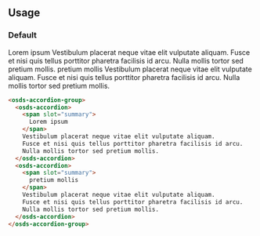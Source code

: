 
<GenericStyle />

## Usage

### Default

<Preview withSource="none">
  <osds-accordion-group>
    <osds-accordion>
      <span slot="summary">
        Lorem ipsum
      </span>
      Vestibulum placerat neque vitae elit vulputate aliquam.
      Fusce et nisi quis tellus porttitor pharetra facilisis id arcu.
      Nulla mollis tortor sed pretium mollis.
    </osds-accordion>
    <osds-accordion>
      <span slot="summary">
        pretium mollis
      </span>
      Vestibulum placerat neque vitae elit vulputate aliquam.
      Fusce et nisi quis tellus porttitor pharetra facilisis id arcu.
      Nulla mollis tortor sed pretium mollis.
    </osds-accordion>
  </osds-accordion-group>
</Preview>

```html
<osds-accordion-group>
  <osds-accordion>
    <span slot="summary">
      Lorem ipsum
    </span>
    Vestibulum placerat neque vitae elit vulputate aliquam.
    Fusce et nisi quis tellus porttitor pharetra facilisis id arcu.
    Nulla mollis tortor sed pretium mollis.
  </osds-accordion>
  <osds-accordion>
    <span slot="summary">
      pretium mollis
    </span>
    Vestibulum placerat neque vitae elit vulputate aliquam.
    Fusce et nisi quis tellus porttitor pharetra facilisis id arcu.
    Nulla mollis tortor sed pretium mollis.
  </osds-accordion>
</osds-accordion-group>
```
